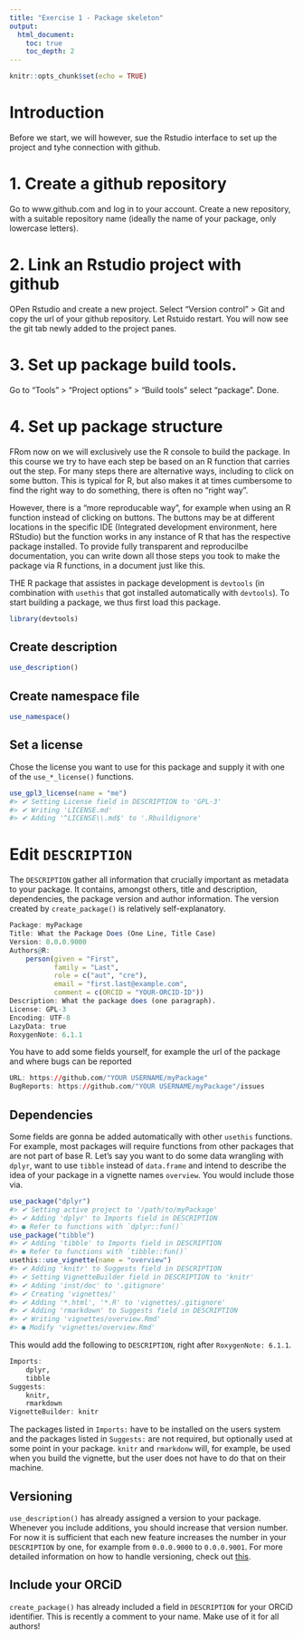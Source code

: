 ```yaml
---
title: "Exercise 1 - Package skeleton"
output:
  html_document:
    toc: true
    toc_depth: 2
---
```


```r
knitr::opts_chunk$set(echo = TRUE)
```

# Introduction

Before we start, we will however, sue the Rstudio interface to set up the project and tyhe connection with github.

# 1. Create a github repository

Go to www.github.com and log in to your account. Create a new repository, with a suitable repository name (ideally the name of your package, only lowercase letters).

# 2. Link an Rstudio project with github

OPen Rstudio and create a new project. Select "Version control" > Git and copy the url of your github repository. Let Rstuido restart. You will now see the git tab newly added to the project panes.

# 3. Set up package build tools.

Go to "Tools" > "Project options" > "Build tools" select "package". Done.

# 4. Set up package structure

FRom now on we will exclusively use the R console to build the package. In this course we try to have each step be based on an R function that carries out the step. For many steps there are alternative ways, including to click on some button. This is typical for R, but also makes it at times cumbersome to find the right way to do something, there is often no "right way".

However, there is a "more reproducable way", for example when using an R function instead of clicking on buttons. The buttons may be at different locations in the specific IDE (Integrated development environment, here RStudio) but the function works in any instance of R that has the respective package installed. To provide fully transparent and reproducilbe documentation, you can write down all those steps you took to make the package via R functions, in a document just like this.

THE R package that assistes in package development is `devtools` (in combination with `usethis` that got installed automatically with `devtools`). To start building a package, we thus first load this package.


```r
library(devtools)
```

## Create description

```r
use_description()
```

## Create namespace file

```r
use_namespace()
```

## Set a license

Chose the license you want to use for this package and supply it with one of the `use_*_license()` functions.

```r
use_gpl3_license(name = "me")
#> ✔ Setting License field in DESCRIPTION to 'GPL-3'
#> ✔ Writing 'LICENSE.md'
#> ✔ Adding '^LICENSE\\.md$' to '.Rbuildignore'
```


# Edit `DESCRIPTION`

The `DESCRIPTION` gather all information that crucially important as metadata to your package. It contains, amongst others, title and description, dependencies, the package version and author information. The version created by `create_package()` is relatively self-explanatory.

```r
Package: myPackage
Title: What the Package Does (One Line, Title Case)
Version: 0.0.0.9000
Authors@R: 
    person(given = "First",
           family = "Last",
           role = c("aut", "cre"),
           email = "first.last@example.com",
           comment = c(ORCID = "YOUR-ORCID-ID"))
Description: What the package does (one paragraph).
License: GPL-3
Encoding: UTF-8
LazyData: true
RoxygenNote: 6.1.1
```

You have to add some fields yourself, for example the url of the package and where bugs can be reported

```r
URL: https://github.com/"YOUR USERNAME/myPackage"
BugReports: https://github.com/"YOUR USERNAME/myPackage"/issues
```

## Dependencies
Some fields are gonna be added automatically with other `usethis` functions. For example, most packages will require functions from other packages that are not part of base R. Let's say you want to do some data wrangling with `dplyr`, want to use `tibble` instead of `data.frame` and intend to describe the idea of your package in a vignette names `overview`. You would include those via.

```r
use_package("dplyr")
#> ✔ Setting active project to '/path/to/myPackage'
#> ✔ Adding 'dplyr' to Imports field in DESCRIPTION
#> ● Refer to functions with `dplyr::fun()`
use_package("tibble")
#> ✔ Adding 'tibble' to Imports field in DESCRIPTION
#> ● Refer to functions with `tibble::fun()`
usethis::use_vignette(name = "overview")
#> ✔ Adding 'knitr' to Suggests field in DESCRIPTION
#> ✔ Setting VignetteBuilder field in DESCRIPTION to 'knitr'
#> ✔ Adding 'inst/doc' to '.gitignore'
#> ✔ Creating 'vignettes/'
#> ✔ Adding '*.html', '*.R' to 'vignettes/.gitignore'
#> ✔ Adding 'rmarkdown' to Suggests field in DESCRIPTION
#> ✔ Writing 'vignettes/overview.Rmd'
#> ● Modify 'vignettes/overview.Rmd'
```

This would add the following to `DESCRIPTION`, right after `RoxygenNote: 6.1.1`.

```r
Imports: 
    dplyr,
    tibble
Suggests: 
    knitr,
    rmarkdown
VignetteBuilder: knitr
```

The packages listed in `Imports:` have to be installed on the users system and the packages listed in `Suggests:` are not required, but optionally used at some point in your package. `knitr` and `rmarkdonw` will, for example, be used when you build the vignette, but the user does not have to do that on their machine.

## Versioning

`use_description()` has already assigned a version to your package. Whenever you include additions, you should increase that version number. For now it is sufficient that each new feature increases the number in your `DESCRIPTION` by one, for example from `0.0.0.9000` to `0.0.0.9001`. For more detailed information on how to handle versioning, check out [this](https://r-pkgs.org/description.html#version).

## Include your ORCiD

`create_package()` has already included a field in `DESCRIPTION` for your ORCiD identifier. This is recently a comment to your name. Make use of it for all authors!



<!-- # Create the package -->

<!-- You can start setting up a project via clicking on *File > New Project > New Directory > R package* and fill in information in the dialog that opens. However, you can also simply use the function `create_package()`, provide it with the path where you want to package to be stored and let it set up everything. Realistically, using the command line may even be faster when you are not used to it (yet). -->

<!-- ```{r, eval=FALSE} -->
<!-- create_package(path = "/path/to/myPackage") -->
<!-- #> ✔ Creating '/path/to/myPackage/' -->
<!-- #> ✔ Setting active project to '/path/to/myPackage' -->
<!-- #> ✔ Creating 'R/' -->
<!-- #> ✔ Writing 'DESCRIPTION' -->
<!-- #> Package: myPackage -->
<!-- #> Title: What the Package Does (One Line, Title Case) -->
<!-- #> Version: 0.0.0.9000 -->
<!-- #> Authors@R (parsed): -->
<!-- #>     * First Last <first.last@example.com> [aut, cre] (<https://orcid.org/YOUR-ORCID-ID>) -->
<!-- #> Description: What the package does (one paragraph). -->
<!-- #> License: What license it uses -->
<!-- #> Encoding: UTF-8 -->
<!-- #> LazyData: true -->
<!-- #> ✔ Writing 'NAMESPACE' -->
<!-- #> ✔ Writing 'myPackage.Rproj' -->
<!-- #> ✔ Adding '.Rproj.user' to '.gitignore' -->
<!-- #> ✔ Adding '^myPackage\\.Rproj$', '^\\.Rproj\\.user$' to '.Rbuildignore' -->
<!-- #> ✔ Opening '/path/to/myPackage/' in new RStudio session -->
<!-- #> ✔ Setting active project to '/path/to/teaching/yDiv_building_r_packages' -->
<!-- ``` -->

<!-- The grey text is printed to the console to inform you about the progress. After it has been successful, a new RStudio session will be started, in which you would commence package development. This is it already, the most basic package skeleton has been created at `/path/to/myPackage/`. -->


<!-- # Set up git(hub) -->

<!-- As a next step we already set up git, to trace the development of our package and to be able to revert to a previous state if we have included a grave mistake that can't be corrected easily. -->

<!-- ```{r, eval=FALSE} -->
<!-- library(devtools) -->
<!-- use_git() -->
<!-- #> ✔ Setting active project to '/path/to/myPackage' -->
<!-- #> ✔ Initialising Git repo -->
<!-- #> ✔ Adding '.Rhistory', '.RData' to '.gitignore' -->
<!-- #> There are 5 uncommitted files: -->
<!-- #> * '.gitignore' -->
<!-- #> * '.Rbuildignore' -->
<!-- #> * 'DESCRIPTION' -->
<!-- #> * 'myPackage.Rproj' -->
<!-- #> * 'NAMESPACE' -->
<!-- #> Is it ok to commit them? -->
<!-- #>  -->
<!-- #> 1: Negative -->
<!-- #> 2: For sure -->
<!-- #> 3: No way -->
<!-- #>  -->
<!-- #> Selection: 2 -->
<!-- #> ✔ Adding files -->
<!-- #> ✔ Commit with message 'Initial commit' -->
<!-- #> ● A restart of RStudio is required to activate the Git pane -->
<!-- #> Restart now? -->
<!-- #>  -->
<!-- #> 1: Nope -->
<!-- #> 2: I agree -->
<!-- #> 3: Absolutely not -->
<!-- #>  -->
<!-- #> Selection: 2 -->
<!-- ``` -->

<!-- Which would restart RStudio once again to update its interface for git-functionality (i.e., add buttons to access and manage git). Call `library(devtools)` once again. Configure your `git` data by entering the following information into the Terminal, not the Console, into which you have entered the R code so far. The Terminal is in RStudio right next to the Console Tab. The Email address must be the same as the one you used to register your github account. -->

<!-- ```{r, eval=FALSE} -->
<!-- git config --global user.name "YOUR FULL NAME" -->
<!-- git config --global user.email "YOUR EMAIL ADDRESS" -->
<!-- ``` -->

<!-- Now set up a github repository (at [www.github.com](www.github.com)), into which the code will be pushed and tell R about it via the following code (again in the Terminal). -->

<!-- ```{r, eval=FALSE} -->
<!-- git remote add origin git@github.com:"YOUR USERNAME/myPackage".git -->
<!-- git push -u origin master -->
<!-- ``` -->


